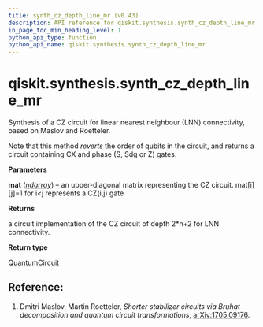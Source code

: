 ```yaml
---
title: synth_cz_depth_line_mr (v0.43)
description: API reference for qiskit.synthesis.synth_cz_depth_line_mr in qiskit v0.43
in_page_toc_min_heading_level: 1
python_api_type: function
python_api_name: qiskit.synthesis.synth_cz_depth_line_mr
---
```


<span id="qiskit-synthesis-synth-cz-depth-line-mr" />

# qiskit.synthesis.synth\_cz\_depth\_line\_mr

<Function id="qiskit.synthesis.synth_cz_depth_line_mr" isDedicatedPage={true} github="https://github.com/qiskit/qiskit/tree/stable/0.24/qiskit/synthesis/linear_phase/cz_depth_lnn.py" signature="synth_cz_depth_line_mr(mat)">
  Synthesis of a CZ circuit for linear nearest neighbour (LNN) connectivity, based on Maslov and Roetteler.

  Note that this method *reverts* the order of qubits in the circuit, and returns a circuit containing CX and phase (S, Sdg or Z) gates.

  **Parameters**

  **mat** ([*ndarray*](https://numpy.org/doc/stable/reference/generated/numpy.ndarray.html#numpy.ndarray "(in NumPy v1.25)")) – an upper-diagonal matrix representing the CZ circuit. mat\[i]\[j]=1 for i\<j represents a CZ(i,j) gate

  **Returns**

  a circuit implementation of the CZ circuit of depth 2\*n+2 for LNN connectivity.

  **Return type**

  [QuantumCircuit](qiskit.circuit.QuantumCircuit "qiskit.circuit.QuantumCircuit")

  ## Reference:

  1.  Dmitri Maslov, Martin Roetteler, *Shorter stabilizer circuits via Bruhat decomposition and quantum circuit transformations*, [arXiv:1705.09176](https://arxiv.org/abs/1705.09176).
</Function>

